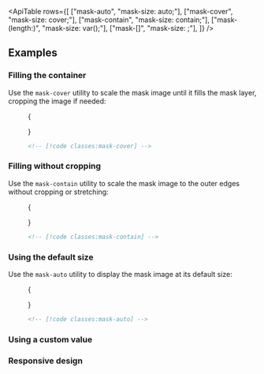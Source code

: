 

<ApiTable
  rows={[
    ["mask-auto", "mask-size: auto;"],
    ["mask-cover", "mask-size: cover;"],
    ["mask-contain", "mask-size: contain;"],
    ["mask-(length:<custom-property>)", "mask-size: var(<custom-property>);"],
    ["mask-[<value>]", "mask-size: <value>;"],
  ]}
/>

## Examples

### Filling the container

Use the `mask-cover` utility to scale the mask image until it fills the mask layer, cropping the image if needed:

<Figure>

<Example>
  {

}

</Example>

```html
<!-- [!code classes:mask-cover] -->
```

</Figure>

### Filling without cropping

Use the `mask-contain` utility to scale the mask image to the outer edges without cropping or stretching:

<Figure>

<Example>
  {

}

</Example>

```html
<!-- [!code classes:mask-contain] -->
```

</Figure>

### Using the default size

Use the `mask-auto` utility to display the mask image at its default size:

<Figure>

<Example>
  {

}

</Example>

```html
<!-- [!code classes:mask-auto] -->
```

</Figure>

### Using a custom value

<UsingACustomValue utility="mask" value="auto_100px" name="mask image size" variable="mask-size" dataType="length" />

### Responsive design

<ResponsiveDesign property="mask-size" defaultClass="mask-auto" featuredClass="mask-contain" />
